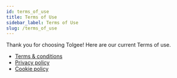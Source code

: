 ```yaml
---
id: terms_of_use
title: Terms of Use
sidebar_label: Terms of Use
slug: /terms_of_use
---
```


Thank you for choosing Tolgee! Here are our current Terms of use.

* [Terms & conditions](/docs/terms_and_conditions/terms_and_conditions)
* [Privacy policy](/docs/terms_and_conditions/privacy_policy)
* [Cookie policy](/docs/terms_and_conditions/cookie_policy)

